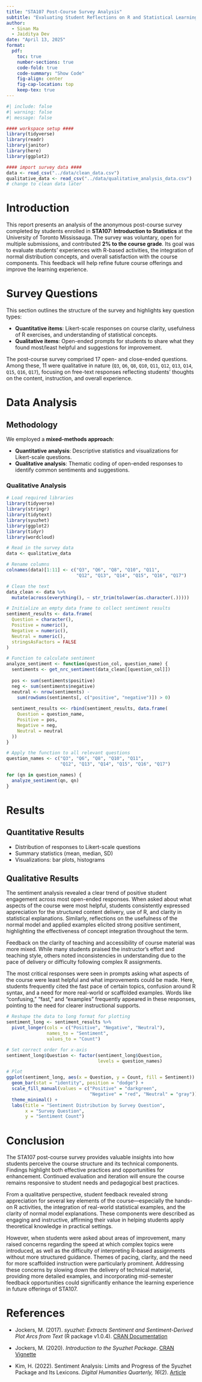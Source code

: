 ```yaml
---
title: "STA107 Post-Course Survey Analysis"
subtitle: "Evaluating Student Reflections on R and Statistical Learning"
author: 
  - Sinan Ma
  - Jaiditya Dev
date: "April 13, 2025"
format: 
  pdf:
    toc: true
    number-sections: true
    code-fold: true
    code-summary: "Show Code"
    fig-align: center
    fig-cap-location: top
    keep-tex: true
---
```


```r
#| include: false
#| warning: false
#| message: false

#### workspace setup ####
library(tidyverse)
library(readr)
library(janitor)
library(here)
library(ggplot2)
```

```r

#### import survey data ####
data <- read_csv("../data/clean_data.csv")
qualitative_data <- read_csv("../data/qualitative_analysis_data.csv")
# change to clean data later
```

# Introduction

This report presents an analysis of the anonymous post-course survey completed by students enrolled in **STA107: Introduction to Statistics** at the University of Toronto Mississauga. The survey was voluntary, open for multiple submissions, and contributed **2% to the course grade**. Its goal was to evaluate students’ experiences with R-based activities, the integration of normal distribution concepts, and overall satisfaction with the course components. This feedback will help refine future course offerings and improve the learning experience.

# Survey Questions

This section outlines the structure of the survey and highlights key question types:

- **Quantitative items**: Likert-scale responses on course clarity, usefulness of R exercises, and understanding of statistical concepts.
- **Qualitative items**: Open-ended prompts for students to share what they found most/least helpful and suggestions for improvement.

The post-course survey comprised 17 open- and close-ended questions. Among these, 11 were qualitative in nature (`Q3`, `Q6`, `Q8`, `Q10`, `Q11`, `Q12`, `Q13`, `Q14`, `Q15`, `Q16`, `Q17`), focusing on free-text responses reflecting students' thoughts on the content, instruction, and overall experience.

# Data Analysis

## Methodology

We employed a **mixed-methods approach**:

- **Quantitative analysis**: Descriptive statistics and visualizations for Likert-scale questions.
- **Qualitative analysis**: Thematic coding of open-ended responses to identify common sentiments and suggestions.

### Qualitative Analysis
```r
# Load required libraries
library(tidyverse)
library(stringr)
library(tidytext)
library(syuzhet)
library(ggplot2)
library(tidyr)
library(wordcloud)

# Read in the survey data
data <- qualitative_data

# Rename columns
colnames(data)[1:11] <- c("Q3", "Q6", "Q8", "Q10", "Q11", 
                          "Q12", "Q13", "Q14", "Q15", "Q16", "Q17")

# Clean the text
data_clean <- data %>%
  mutate(across(everything(), ~ str_trim(tolower(as.character(.)))))

# Initialize an empty data frame to collect sentiment results
sentiment_results <- data.frame(
  Question = character(),
  Positive = numeric(),
  Negative = numeric(),
  Neutral = numeric(),
  stringsAsFactors = FALSE
)

# Function to calculate sentiment
analyze_sentiment <- function(question_col, question_name) {
  sentiments <- get_nrc_sentiment(data_clean[[question_col]])
  
  pos <- sum(sentiments$positive)
  neg <- sum(sentiments$negative)
  neutral <- nrow(sentiments) - 
    sum(rowSums(sentiments[, c("positive", "negative")]) > 0)
  
  sentiment_results <<- rbind(sentiment_results, data.frame(
    Question = question_name,
    Positive = pos,
    Negative = neg,
    Neutral = neutral
  ))
}

# Apply the function to all relevant questions
question_names <- c("Q3", "Q6", "Q8", "Q10", "Q11", 
                    "Q12", "Q13", "Q14", "Q15", "Q16", "Q17")

for (qn in question_names) {
  analyze_sentiment(qn, qn)
}
```

# Results

## Quantitative Results

- Distribution of responses to Likert-scale questions
- Summary statistics (mean, median, SD)
- Visualizations: bar plots, histograms

## Qualitative Results

The sentiment analysis revealed a clear trend of positive student engagement across most open-ended responses. When asked about what aspects of the course were most helpful, students consistently expressed appreciation for the structured content delivery, use of R, and clarity in statistical explanations. Similarly, reflections on the usefulness of the normal model and applied examples elicited strong positive sentiment, highlighting the effectiveness of concept integration throughout the term.

Feedback on the clarity of teaching and accessibility of course material was more mixed. While many students praised the instructor’s effort and teaching style, others noted inconsistencies in understanding due to the pace of delivery or difficulty following complex R assignments.

The most critical responses were seen in prompts asking what aspects of the course were least helpful and what improvements could be made. Here, students frequently cited the fast pace of certain topics, confusion around R syntax, and a need for more real-world or scaffolded examples. Words like “confusing,” “fast,” and “examples” frequently appeared in these responses, pointing to the need for clearer instructional supports.

```r
# Reshape the data to long format for plotting
sentiment_long <- sentiment_results %>%
  pivot_longer(cols = c("Positive", "Negative", "Neutral"), 
               names_to = "Sentiment", 
               values_to = "Count")

# Set correct order for x-axis
sentiment_long$Question <- factor(sentiment_long$Question,
                                  levels = question_names)

# Plot
ggplot(sentiment_long, aes(x = Question, y = Count, fill = Sentiment)) +
  geom_bar(stat = "identity", position = "dodge") +
  scale_fill_manual(values = c("Positive" = "darkgreen", 
                               "Negative" = "red", "Neutral" = "gray")) +
  theme_minimal() +
  labs(title = "Sentiment Distribution by Survey Question",
       x = "Survey Question",
       y = "Sentiment Count")
```

# Conclusion

The STA107 post-course survey provides valuable insights into how students perceive the course structure and its technical components. Findings highlight both effective practices and opportunities for enhancement. Continued evaluation and iteration will ensure the course remains responsive to student needs and pedagogical best practices.

From a qualitative perspective, student feedback revealed strong appreciation for several key elements of the course—especially the hands-on R activities, the integration of real-world statistical examples, and the clarity of normal model explanations. These components were described as engaging and instructive, affirming their value in helping students apply theoretical knowledge in practical settings.

However, when students were asked about areas of improvement, many raised concerns regarding the speed at which complex topics were introduced, as well as the difficulty of interpreting R-based assignments without more structured guidance. Themes of pacing, clarity, and the need for more scaffolded instruction were particularly prominent. Addressing these concerns by slowing down the delivery of technical material, providing more detailed examples, and incorporating mid-semester feedback opportunities could significantly enhance the learning experience in future offerings of STA107.

# References

- Jockers, M. (2017). *syuzhet: Extracts Sentiment and Sentiment-Derived Plot Arcs from Text* (R package v1.0.4). [CRAN Documentation](https://cran.r-project.org/web/packages/syuzhet/index.html)

- Jockers, M. (2020). *Introduction to the Syuzhet Package*. [CRAN Vignette](https://cran.r-project.org/web/packages/syuzhet/vignettes/syuzhet-vignette.html)

- Kim, H. (2022). Sentiment Analysis: Limits and Progress of the Syuzhet Package and Its Lexicons. *Digital Humanities Quarterly, 16*(2). [Article](http://www.digitalhumanities.org/dhq/vol/16/2/000601/000601.html)